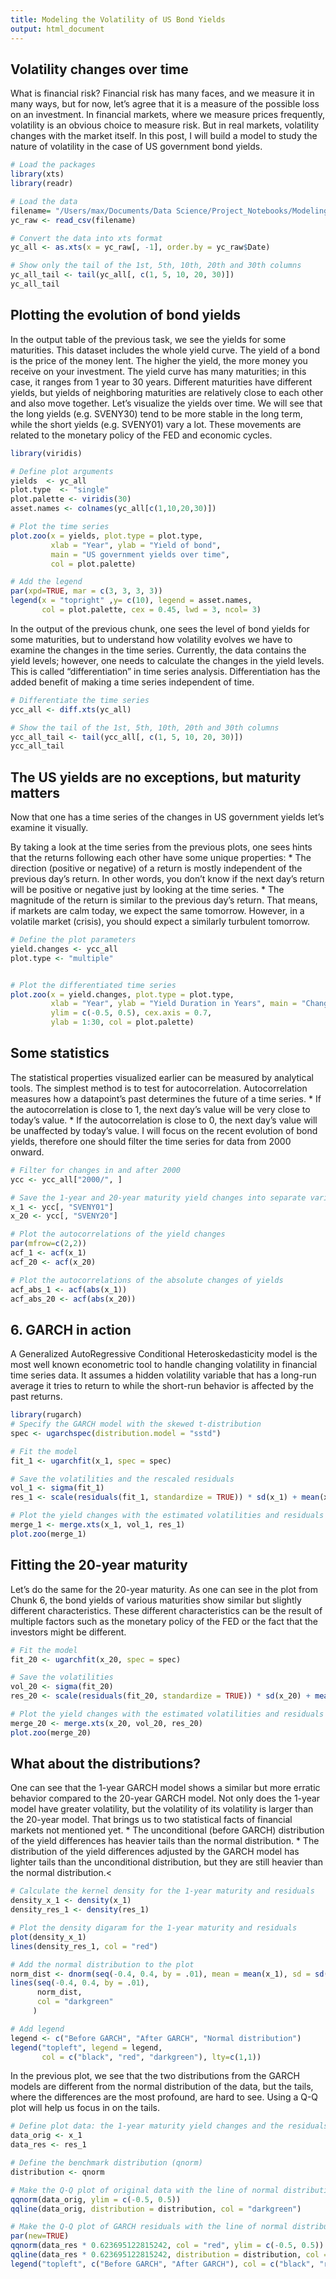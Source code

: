 ```yaml
---
title: Modeling the Volatility of US Bond Yields
output: html_document
---
```


## Volatility changes over time
What is financial risk? 
Financial risk has many faces, and we measure it in many ways, but for now, let's agree that it is a measure of the possible loss on an investment. In financial markets, where we measure prices frequently, volatility is an obvious choice to measure risk. But in real markets, volatility changes with the market itself.
In this post, I will build a model to study the nature of volatility in the case of US government bond yields.

```r
# Load the packages
library(xts)
library(readr)

# Load the data
filename= "/Users/max/Documents/Data Science/Project_Notebooks/Modeling the Volatility of US Bond Yields/datasets/FED-SVENY.csv"
yc_raw <- read_csv(filename)

# Convert the data into xts format
yc_all <- as.xts(x = yc_raw[, -1], order.by = yc_raw$Date)

# Show only the tail of the 1st, 5th, 10th, 20th and 30th columns
yc_all_tail <- tail(yc_all[, c(1, 5, 10, 20, 30)])
yc_all_tail
```

## Plotting the evolution of bond yields
In the output table of the previous task, we see the yields for some maturities.
This dataset includes the whole yield curve. The yield of a bond is the price of the money lent. The higher the yield, the more money you receive on your investment. The yield curve has many maturities; in this case, it ranges from 1 year to 30 years. Different maturities have different yields, but yields of neighboring maturities are relatively close to each other and also move together.
Let's visualize the yields over time. We will see that the long yields (e.g. SVENY30) tend to be more stable in the long term, while the short yields (e.g. SVENY01) vary a lot. These movements are related to the monetary policy of the FED and economic cycles.

```r
library(viridis)

# Define plot arguments
yields  <- yc_all
plot.type  <- "single"
plot.palette <- viridis(30)
asset.names <- colnames(yc_all[c(1,10,20,30)])

# Plot the time series
plot.zoo(x = yields, plot.type = plot.type, 
         xlab = "Year", ylab = "Yield of bond", 
         main = "US government yields over time",
         col = plot.palette)

# Add the legend
par(xpd=TRUE, mar = c(3, 3, 3, 3))
legend(x = "topright" ,y= c(10), legend = asset.names,
       col = plot.palette, cex = 0.45, lwd = 3, ncol= 3)
```

In the output of the previous chunk, one sees the level of bond yields for some maturities, but to understand how volatility evolves we have to examine the changes in the time series. Currently, the data contains the yield levels; however, one needs to calculate the changes in the yield levels. This is called "differentiation" in time series analysis. Differentiation has the added benefit of making a time series independent of time.

```r
# Differentiate the time series  
ycc_all <- diff.xts(yc_all)

# Show the tail of the 1st, 5th, 10th, 20th and 30th columns
ycc_all_tail <- tail(ycc_all[, c(1, 5, 10, 20, 30)])
ycc_all_tail
```

## The US yields are no exceptions, but maturity matters
Now that one has a time series of the changes in US government yields let's examine it visually.

By taking a look at the time series from the previous plots, one sees hints that the returns following each other have some unique properties:
* The direction (positive or negative) of a return is mostly independent of the previous day's return. In other words, you don't know if the next day's return will be positive or negative just by looking at the time series.
* The magnitude of the return is similar to the previous day's return. That means, if markets are calm today, we expect the same tomorrow. However, in a volatile market (crisis), you should expect a similarly turbulent tomorrow.

```r
# Define the plot parameters
yield.changes <- ycc_all
plot.type <- "multiple"


# Plot the differentiated time series
plot.zoo(x = yield.changes, plot.type = plot.type,
         xlab = "Year", ylab = "Yield Duration in Years", main = "Changes in US government yields",
         ylim = c(-0.5, 0.5), cex.axis = 0.7, 
         ylab = 1:30, col = plot.palette)
```

##  Some statistics
The statistical properties visualized earlier can be measured by analytical tools. The simplest method is to test for autocorrelation. Autocorrelation measures how a datapoint's past determines the future of a time series.
* If the autocorrelation is close to 1, the next day's value will be very close to today's value.
* If the autocorrelation is close to 0, the next day's value will be unaffected by today's value.
I will focus on the recent evolution of bond yields, therefore one should filter the time series for data from 2000 onward.</p>

```r
# Filter for changes in and after 2000
ycc <- ycc_all["2000/", ]

# Save the 1-year and 20-year maturity yield changes into separate variables
x_1 <- ycc[, "SVENY01"]
x_20 <- ycc[, "SVENY20"]

# Plot the autocorrelations of the yield changes
par(mfrow=c(2,2))
acf_1 <- acf(x_1)
acf_20 <- acf(x_20)

# Plot the autocorrelations of the absolute changes of yields
acf_abs_1 <- acf(abs(x_1))
acf_abs_20 <- acf(abs(x_20))
```

## 6. GARCH in action
A Generalized AutoRegressive Conditional Heteroskedasticity model is the most well known econometric tool to handle changing volatility in financial time series data. It assumes a hidden volatility variable that has a long-run average it tries to return to while the short-run behavior is affected by the past returns.

```r
library(rugarch)
# Specify the GARCH model with the skewed t-distribution
spec <- ugarchspec(distribution.model = "sstd")

# Fit the model
fit_1 <- ugarchfit(x_1, spec = spec)

# Save the volatilities and the rescaled residuals
vol_1 <- sigma(fit_1)
res_1 <- scale(residuals(fit_1, standardize = TRUE)) * sd(x_1) + mean(x_1)

# Plot the yield changes with the estimated volatilities and residuals
merge_1 <- merge.xts(x_1, vol_1, res_1)
plot.zoo(merge_1)
```

## Fitting the 20-year maturity
Let's do the same for the 20-year maturity. As one can see in the plot from Chunk 6, the bond yields of various maturities show similar but slightly different characteristics. These different characteristics can be the result of multiple factors such as the monetary policy of the FED or the fact that the investors might be different.</p>

```r
# Fit the model
fit_20 <- ugarchfit(x_20, spec = spec)

# Save the volatilities
vol_20 <- sigma(fit_20) 
res_20 <- scale(residuals(fit_20, standardize = TRUE)) * sd(x_20) + mean(x_20)

# Plot the yield changes with the estimated volatilities and residuals
merge_20 <- merge.xts(x_20, vol_20, res_20)
plot.zoo(merge_20)
```

##  What about the distributions? 
One can see that the 1-year GARCH model shows a similar but more erratic behavior compared to the 20-year GARCH model. Not only does the 1-year model have greater volatility, but the volatility of its volatility is larger than the 20-year model. That brings us to two statistical facts of financial markets not mentioned yet.
* The unconditional (before GARCH) distribution of the yield differences has heavier tails than the normal distribution.
* The distribution of the yield differences adjusted by the GARCH model has lighter tails than the unconditional distribution, but they are still heavier than the normal distribution.<


```r
# Calculate the kernel density for the 1-year maturity and residuals
density_x_1 <- density(x_1)
density_res_1 <- density(res_1)

# Plot the density digaram for the 1-year maturity and residuals
plot(density_x_1)
lines(density_res_1, col = "red")

# Add the normal distribution to the plot
norm_dist <- dnorm(seq(-0.4, 0.4, by = .01), mean = mean(x_1), sd = sd(x_1))
lines(seq(-0.4, 0.4, by = .01), 
      norm_dist, 
      col = "darkgreen"
     )

# Add legend
legend <- c("Before GARCH", "After GARCH", "Normal distribution")
legend("topleft", legend = legend, 
       col = c("black", "red", "darkgreen"), lty=c(1,1))
```

In the previous plot, we see that the two distributions from the GARCH models are different from the normal distribution of the data, but the tails, where the differences are the most profound, are hard to see. Using a Q-Q plot will help us focus in on the tails.

```r
# Define plot data: the 1-year maturity yield changes and the residuals 
data_orig <- x_1
data_res <- res_1

# Define the benchmark distribution (qnorm)
distribution <- qnorm

# Make the Q-Q plot of original data with the line of normal distribution
qqnorm(data_orig, ylim = c(-0.5, 0.5))
qqline(data_orig, distribution = distribution, col = "darkgreen")

# Make the Q-Q plot of GARCH residuals with the line of normal distribution
par(new=TRUE)
qqnorm(data_res * 0.623695122815242, col = "red", ylim = c(-0.5, 0.5))
qqline(data_res * 0.623695122815242, distribution = distribution, col = "darkgreen")
legend("topleft", c("Before GARCH", "After GARCH"), col = c("black", "red"), pch=c(1,1))
```

